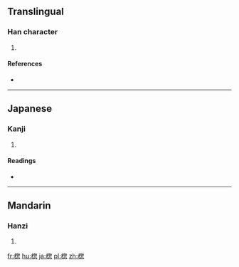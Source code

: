 ==Translingual==

===Han character===
{{Han char|rn=75|rad=木|as=09|sn=13|four=|canj=木心大心 (DPKP)}}

# {{defn|Han|sort=木09}}

====References====
* {{Han ref|kx=0540.160|dkj=15157|dj=0928.020|hdz=21254.060|uh=6964|ud=26980}}

----

==Japanese==

===Kanji===
{{ja-kanji|grade=|rs=木09}}

# {{defn|lang=ja|sort=木09}}

====Readings====
* {{ja-readings|on=[[そう]] (sō)|kun=}}

----

==Mandarin==

===Hanzi===
{{cmn-hanzi|pin=[[sǒng]] ([[song3]])|wg=sung<sup>3</sup>}}

# {{defn|lang=cmn|sort=木09}}

[[fr:楤]]
[[hu:楤]]
[[ja:楤]]
[[pl:楤]]
[[zh:楤]]